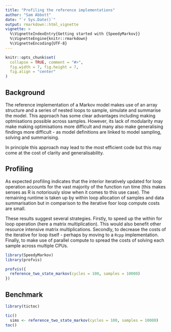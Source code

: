 ```yaml
---
title: "Profiling the reference implementations"
author: "Sam Abbott"
date: "`r Sys.Date()`"
output: rmarkdown::html_vignette
vignette: >
  %\VignetteIndexEntry{Getting started with {SpeedyMarkov}}
  %\VignetteEngine{knitr::rmarkdown}
  %\VignetteEncoding{UTF-8}
---
```


```r
knitr::opts_chunk$set(
  collapse = TRUE, comment = "#>",
  fig.width = 7, fig.height = 7, 
  fig.align = "center"
)
```


## Background

The reference implementation of a Markov model makes use of an array structure and a series of nested loops to sample, simulate and summarise the model. This approach has some clear advantages including making optmisations possible across samples. However, its lack of modularity may make making optimisations more difficult and many also make generalising findings more difficult - as model definitions are linked to model sampling, solving and summarising. 

In principle this approach may lead to the most efficient code but this may come at the cost of clarity and generalisability.

## Profiling

As expected profiling indicates that the interior iteratively updated for loop operation accounts for the vast majority of the function run time (this makes senses as R is notoriously slow when it comes to this use case). The remaining runtime is taken up by within loop allocation of samples and data summarisation but in comparison to the iterative foor loop compute costs are small.

These results suggest several strategies. Firstly, to speed up the within for loop operation (here a matrix multiplication). This would also benefit other resource intensive matrix multiplications. Secondly, to decrease the costs of the iterative for loop itself - perhaps by moving to a `Rcpp` implementation. Finally, to make use of parallel compute to spread the costs of solving each sample across multiple CPUs.

```r
library(SpeedyMarkov)
library(profvis)

profvis({
  reference_two_state_markov(cycles = 100, samples = 10000)
})
```

## Benchmark

```r
library(tictoc)

tic()
  sims <- reference_two_state_markov(cycles = 100, samples = 10000)
toc()
```

